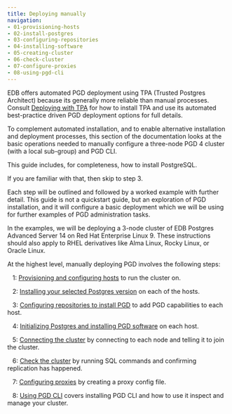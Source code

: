 ```yaml
---
title: Deploying manually
navigation:
- 01-provisioning-hosts
- 02-install-postgres
- 03-configuring-repositories
- 04-installing-software
- 05-creating-cluster
- 06-check-cluster
- 07-configure-proxies
- 08-using-pgd-cli
---
```


EDB offers automated PGD deployment using TPA (Trusted Postgres Architect) because its generally more reliable than manual processes. 
Consult [Deploying with TPA](../../admin-tpa/installing.mdx) for how to install TPA and use its automated best-practice driven PGD deployment options for full details.

To complement automated installation, and to enable alternative installation and deployment processes, this section of the documentation looks at the basic operations needed to manually configure a three-node PGD 4 cluster (with a local sub-group) and PGD CLI.

This guide includes, for completeness, how to install PostgreSQL.

If you are familiar with that, then skip to step 3.

Each step will be outlined and followed by a worked example with further detail. 
This guide is not a quickstart guide, but an exploration of PGD installation, and it will configure a basic deployment which we will be using for further examples of PGD administration tasks.

In the examples, we will be deploying a 3-node cluster of EDB Postgres Advanced Server 14 on Red Hat Enterprise Linux 9. These instructions should also apply to RHEL derivatives like Alma Linux, Rocky Linux, or Oracle Linux.


At the highest level, manually deploying PGD involves the following steps:

&nbsp;&nbsp;&nbsp;1: [Provisioning and configuring hosts](01-provisioning-hosts) to run the cluster on.

&nbsp;&nbsp;&nbsp;2: [Installing your selected Postgres version](02-install-postgres) on each of the hosts.

&nbsp;&nbsp;&nbsp;3: [Configuring repositories to install PGD](03-configuring-repositories) to add PGD capabilities to each host.

&nbsp;&nbsp;&nbsp;4: [Initializing Postgres and installing PGD software](04-installing-software) on each host.

&nbsp;&nbsp;&nbsp;5: [Connecting the cluster](05-creating-cluster) by connecting to each node and telling it to join the cluster.

&nbsp;&nbsp;&nbsp;6: [Check the cluster](06-check-cluster) by running SQL commands and confirming replication has happened.

&nbsp;&nbsp;&nbsp;7: [Configuring proxies](07-configure-proxies) by creating a proxy config file.

&nbsp;&nbsp;&nbsp;8: [Using PGD CLI](08-using-pgd-cli) covers installing PGD CLI and how to use it inspect and manage your cluster.








